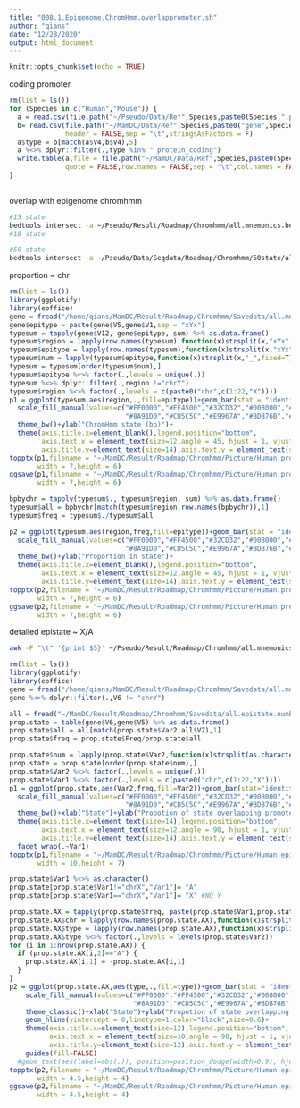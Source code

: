 ```yaml
---
title: "008.1.Epigenome.ChromHmm.overlappromoter.sh"
author: "qians"
date: "12/28/2020"
output: html_document
---
```


```r
knitr::opts_chunk$set(echo = TRUE)
```

coding promoter
```r
rm(list = ls())
for (Species in c("Human","Mouse")) {
  a = read.csv(file.path("~/Pseudo/Data/Ref",Species,paste0(Species,".promoter.bed")),header = FALSE,sep = "\t",stringsAsFactors = FALSE)
  b= read.csv(file.path("~/MamDC/Data/Ref",Species,paste0("gene",Species,".bed")),
              header = FALSE,sep = "\t",stringsAsFactors = F)
  a$type = b[match(a$V4,b$V4),5]
  a %<>% dplyr::filter(.,type %in% " protein_coding")
  write.table(a,file = file.path("~/MamDC/Data/Ref",Species,paste0(Species,".promoter.coding.bed")),
              quote = FALSE,row.names = FALSE,sep = "\t",col.names = FALSE)
}
  
```

overlap with epigenome chromhmm
```bash
#15 state
bedtools intersect -a ~/Pseudo/Result/Roadmap/Chromhmm/all.mnemonics.bed -b ~/MamDC/Data/Ref/Human/Human.promoter.coding.bed -wo > ~/MamDC/Result/Roadmap/Chromhmm/Savedata/all.mnemonics.promoter.bed
#18 state

#50 state
bedtools intersect -a ~/Pseudo/Data/Seqdata/Roadmap/Chromhmm/50state/all.50_segments.hg38.bed -b ~/MamDC/Data/Ref/Human/Human.promoter.coding.bed -wa -wb > ~/MamDC/Result/Roadmap/Chromhmm/Savedata/50state/all.50_segments.hg38.promoter.bed

```

proportion ~ chr
```r
rm(list = ls())
library(ggplotify)
library(eoffice)
gene = fread("/home/qians/MamDC/Result/Roadmap/Chromhmm/Savedata/all.mnemonics.promoter.bed",header = FALSE)
gene$epitype = paste(gene$V5,gene$V1,sep = "xYx")
typesum = tapply(gene$V12, gene$epitype, sum) %>% as.data.frame()
typesum$region = lapply(row.names(typesum),function(x)strsplit(x,"xYx",fixed=T)[[1]][2]) %>% unlist()
typesum$epitype = lapply(row.names(typesum),function(x)strsplit(x,"xYx",fixed=T)[[1]][1]) %>% unlist()
typesum$num = lapply(typesum$epitype,function(x)strsplit(x,"_",fixed=T)[[1]][1]) %>% unlist() %>% as.numeric()
typesum = typesum[order(typesum$num),]
typesum$epitype %<>% factor(.,levels = unique(.))
typesum %<>% dplyr::filter(.,region !="chrY")
typesum$region %<>% factor(.,levels = c(paste0("chr",c(1:22,"X"))))
p1 = ggplot(typesum,aes(region,.,fill=epitype))+geom_bar(stat = "identity",position = "stack")+
  scale_fill_manual(values=c("#FF0000","#FF4500","#32CD32","#008000","#006400","#C2E105","#FFFF00","#66CDAA",
                             "#8A91D0","#CD5C5C","#E9967A","#BDB76B","#808080","#C0C0C0","#e5e5e5"))+
  theme_bw()+ylab("ChromHmm state (bp)")+
  theme(axis.title.x=element_blank(),legend.position="bottom",
        axis.text.x = element_text(size=12,angle = 45, hjust = 1, vjust = 1),
        axis.title.y=element_text(size=14),axis.text.y = element_text(size=12))
topptx(p1,filename = "~/MamDC/Result/Roadmap/Chromhmm/Picture/Human.promoter.chromhmm.bp.pptx",
       width = 7,height = 6)
ggsave(p1,filename = "~/MamDC/Result/Roadmap/Chromhmm/Picture/Human.promoter.chromhmm.bp.pdf",
       width = 7,height = 6)

bpbychr = tapply(typesum$., typesum$region, sum) %>% as.data.frame()
typesum$all = bpbychr[match(typesum$region,row.names(bpbychr)),1]
typesum$freq = typesum$./typesum$all

p2 = ggplot(typesum,aes(region,freq,fill=epitype))+geom_bar(stat = "identity",position ="stack")+
  scale_fill_manual(values=c("#FF0000","#FF4500","#32CD32","#008000","#006400","#C2E105","#FFFF00","#66CDAA",
                             "#8A91D0","#CD5C5C","#E9967A","#BDB76B","#808080","#C0C0C0","#e5e5e5"))+
  theme_bw()+ylab("Proportion in state")+
  theme(axis.title.x=element_blank(),legend.position="bottom",
        axis.text.x = element_text(size=12,angle = 45, hjust = 1, vjust = 1),
        axis.title.y=element_text(size=14),axis.text.y = element_text(size=12))
topptx(p2,filename = "~/MamDC/Result/Roadmap/Chromhmm/Picture/Human.promoter.chromhmm.proportion.pptx",
       width = 7,height = 6)
ggsave(p2,filename = "~/MamDC/Result/Roadmap/Chromhmm/Picture/Human.promoter.chromhmm.proportion.pdf",
       width = 7,height = 6)
```

detailed epistate ~ X/A
```bash
awk -F "\t" '{print $5}' ~/Pseudo/Result/Roadmap/Chromhmm/all.mnemonics.bed | sort| uniq -c > all.epistate.number
```

```r
rm(list = ls())
library(ggplotify)
library(eoffice)
gene = fread("/home/qians/MamDC/Result/Roadmap/Chromhmm/Savedata/all.mnemonics.promoter.bed",header = FALSE)
gene %<>% dplyr::filter(.,V6 != "chrY")

all = fread("~/MamDC/Result/Roadmap/Chromhmm/Savedata/all.epistate.number") %>% as.data.frame()
prop.state = table(gene$V6,gene$V5) %>% as.data.frame()
prop.state$all = all[match(prop.state$Var2,all$V2),1]
prop.state$freq = prop.state$Freq/prop.state$all

prop.state$num = lapply(prop.state$Var2,function(x)strsplit(as.character(x),"_",fixed=T)[[1]][1]) %>% unlist() %>% as.numeric()
prop.state = prop.state[order(prop.state$num),]
prop.state$Var2 %<>% factor(.,levels = unique(.))
prop.state$Var1 %<>% factor(.,levels = c(paste0("chr",c(1:22,"X"))))
p1 = ggplot(prop.state,aes(Var2,freq,fill=Var2))+geom_bar(stat="identity",position = "dodge")+
  scale_fill_manual(values=c("#FF0000","#FF4500","#32CD32","#008000","#006400","#C2E105","#FFFF00","#66CDAA",
                             "#8A91D0","#CD5C5C","#E9967A","#BDB76B","#808080","#C0C0C0","#e5e5e5"))+
  theme_bw()+xlab("State")+ylab("Propotion of state overlapping promoter")+
  theme(axis.title.x=element_text(size=14),legend.position="bottom",
        axis.text.x = element_text(size=12,angle = 90, hjust = 1, vjust = 0.5),
        axis.title.y=element_text(size=14),axis.text.y = element_text(size=12))+
  facet_wrap(.~Var1)
topptx(p1,filename = "~/MamDC/Result/Roadmap/Chromhmm/Picture/Human.epistate.chr.chromhmm.proportion.pptx",
       width = 10,height = 7)

prop.state$Var1 %<>% as.character()
prop.state[prop.state$Var1!="chrX","Var1"]= "A"
prop.state[prop.state$Var1=="chrX","Var1"]= "X" #NO Y

prop.state.AX = tapply(prop.state$freq, paste(prop.state$Var1,prop.state$Var2,sep = "."),mean) %>% as.data.frame()
prop.state.AX$chr = lapply(row.names(prop.state.AX),function(x)strsplit(as.character(x),".",fixed=T)[[1]][1]) %>% unlist()
prop.state.AX$type = lapply(row.names(prop.state.AX),function(x)strsplit(as.character(x),".",fixed=T)[[1]][2]) %>% unlist()
prop.state.AX$type %<>% factor(.,levels = levels(prop.state$Var2))
for (i in 1:nrow(prop.state.AX)) {
  if (prop.state.AX[i,2]=="A") {
    prop.state.AX[i,1] = -prop.state.AX[i,1]
  }
}
p2 = ggplot(prop.state.AX,aes(type,.,fill=type))+geom_bar(stat = "identity",position = "dodge")+
    scale_fill_manual(values=c("#FF0000","#FF4500","#32CD32","#008000","#006400","#C2E105","#FFFF00","#66CDAA",
                               "#8A91D0","#CD5C5C","#E9967A","#BDB76B","#808080","#C0C0C0","#e5e5e5"))+
    theme_classic()+xlab("State")+ylab("Propotion of state overlapping promoter")+
    geom_hline(yintercept = 0,linetype=1,color="black",size=0.6)+
    theme(axis.title.x=element_text(size=12),legend.position="bottom",
          axis.text.x = element_text(size=10,angle = 90, hjust = 1, vjust = 0.5),
          axis.title.y=element_text(size=12),axis.text.y = element_text(size=12))+
    guides(fill=FALSE)
  #geom_text(aes(label=abs(.)), position=position_dodge(width=0.9), hjust= -.25,vjust=0.25 ,size =3.5 , angle = 90)
topptx(p2,filename = "~/MamDC/Result/Roadmap/Chromhmm/Picture/Human.epistate.AX.chromhmm.proportion.pptx",
       width = 4.5,height = 4)
ggsave(p2,filename = "~/MamDC/Result/Roadmap/Chromhmm/Picture/Human.epistate.AX.chromhmm.proportion.pdf",
       width = 4.5,height = 4)
```